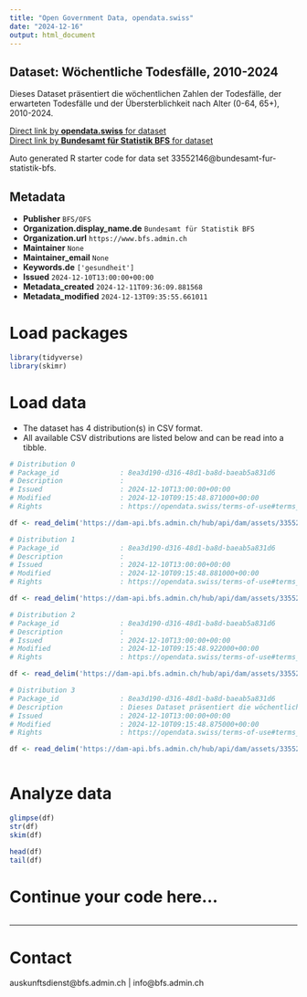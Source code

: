 ```yaml
---
title: "Open Government Data, opendata.swiss"
date: "2024-12-16"
output: html_document
---
```


## Dataset: Wöchentliche Todesfälle, 2010-2024

Dieses Dataset präsentiert die wöchentlichen Zahlen der Todesfälle, der erwarteten Todesfälle und der Übersterblichkeit nach Alter (0-64, 65+), 2010-2024.

[Direct link by **opendata.swiss** for dataset](https://opendata.swiss/de/dataset/wochentliche-todesfalle-2010-2024)<br>
[Direct link by **Bundesamt für Statistik BFS** for dataset](https://www.bfs.admin.ch/asset/de/ts-d-14.03.04.03-wr)

Auto generated R starter code for data set 33552146@bundesamt-fur-statistik-bfs.

## Metadata

- **Publisher** `BFS/OFS`
- **Organization.display_name.de** `Bundesamt für Statistik BFS`
- **Organization.url** `https://www.bfs.admin.ch`
- **Maintainer** `None`
- **Maintainer_email** `None`
- **Keywords.de** `['gesundheit']`
- **Issued** `2024-12-10T13:00:00+00:00`
- **Metadata_created** `2024-12-11T09:36:09.881568`
- **Metadata_modified** `2024-12-13T09:35:55.661011`


# Load packages

```r

library(tidyverse)
library(skimr)

```

# Load data

-   The dataset has 4 distribution(s) in CSV format.
-   All available CSV distributions are listed below and can be read into a tibble.

```r

# Distribution 0
# Package_id               : 8ea3d190-d316-48d1-ba8d-baeab5a831d6
# Description              : 
# Issued                   : 2024-12-10T13:00:00+00:00
# Modified                 : 2024-12-10T09:15:48.871000+00:00
# Rights                   : https://opendata.swiss/terms-of-use#terms_by_ask

df <- read_delim('https://dam-api.bfs.admin.ch/hub/api/dam/assets/33552161/master')

# Distribution 1
# Package_id               : 8ea3d190-d316-48d1-ba8d-baeab5a831d6
# Description              : 
# Issued                   : 2024-12-10T13:00:00+00:00
# Modified                 : 2024-12-10T09:15:48.881000+00:00
# Rights                   : https://opendata.swiss/terms-of-use#terms_by_ask

df <- read_delim('https://dam-api.bfs.admin.ch/hub/api/dam/assets/33552167/master')

# Distribution 2
# Package_id               : 8ea3d190-d316-48d1-ba8d-baeab5a831d6
# Description              : 
# Issued                   : 2024-12-10T13:00:00+00:00
# Modified                 : 2024-12-10T09:15:48.922000+00:00
# Rights                   : https://opendata.swiss/terms-of-use#terms_by_ask

df <- read_delim('https://dam-api.bfs.admin.ch/hub/api/dam/assets/33552158/master')

# Distribution 3
# Package_id               : 8ea3d190-d316-48d1-ba8d-baeab5a831d6
# Description              : Dieses Dataset präsentiert die wöchentlichen Zahlen der Todesfälle, der erwarteten Todesfälle und der Übersterblichkeit nach Alter (0-64, 65+), 2010-2024.
# Issued                   : 2024-12-10T13:00:00+00:00
# Modified                 : 2024-12-10T09:15:48.875000+00:00
# Rights                   : https://opendata.swiss/terms-of-use#terms_by_ask

df <- read_delim('https://dam-api.bfs.admin.ch/hub/api/dam/assets/33552173/master')



```

# Analyze data

```r

glimpse(df)
str(df)
skim(df)

head(df)
tail(df)

```

# Continue your code here...

```r

```

------------------------------------------------------------------------

# Contact

auskunftsdienst@bfs.admin.ch | info@bfs.admin.ch
